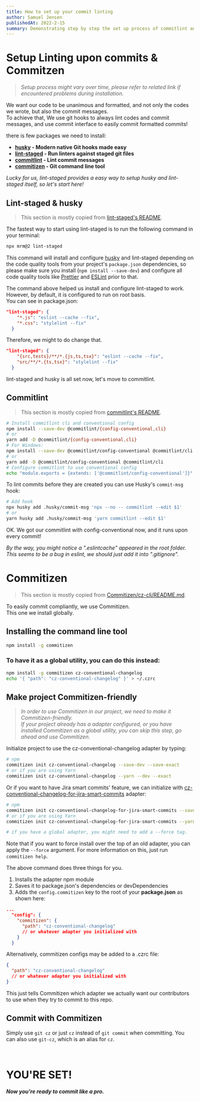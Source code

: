 ```yaml
---
title: How to set up your commit linting
author: Samuel Jensen
publishedAt: 2022-2-15
summary: Demonstrating step by step the set up process of commitlint and commitizen, to help construct a better development enviroment.
---
```


# Setup Linting upon commits & Commitzen
>_Setup process might vary over time, please refer to related link if encountered problems during installation._

We want our code to be unanimous and formatted, and not only the codes we wrote, but also the commit messages.  
To achieve that, We use git hooks to always lint codes and commit messages,
and use commit interface to easily commit formatted commits!  

there is few packages we need to install:
* **[husky](https://github.com/typicode/husky) - Modern native Git hooks made easy**
* **[lint-staged](https://github.com/okonet/lint-staged) - Run linters against staged git files**
* **[commitlint](https://github.com/conventional-changelog/commitlint) - Lint commit messages**
* **[commitizen](https://github.com/commitizen/cz-cli) - Git command line tool**

_Lucky for us, lint-staged provides a easy way to setup husky and lint-staged itself, so let's start here!_


## Lint-staged & husky
> This section is mostly copied from [lint-staged's README](https://github.com/okonet/lint-staged/blob/master/README.md).

The fastest way to start using lint-staged is to run the following command in your terminal:

```bash 
npx mrm@2 lint-staged
```

This command will install and configure [husky](https://github.com/typicode/husky) and lint-staged depending on the code quality tools from your project's `package.json` dependencies, so please make sure you install (`npm install --save-dev`) and configure all code quality tools like [Prettier](https://prettier.io) and [ESLint](https://eslint.org) prior to that.

The command above helped us install and configure lint-staged to work.  
However, by default, it is configured to run on root basis.  
You can see in package.json:

```json
"lint-staged": {  
    "*.js": "eslint --cache --fix",
    "*.css": "stylelint --fix"
  }
```

Therefore, we might to do change that.  

```json
"lint-staged": {  
    "{src,tests}/**/*.{js,ts,tsx}": "eslint --cache --fix",
    "src/**/*.{ts,tsx}": "stylelint --fix"
  }
```

lint-staged and husky is all set now, let's move to commitlint.


## Commitlint
> This section is mostly copied from [commitlint's README](https://github.com/conventional-changelog/commitlint/blob/master/README.md).

```sh
# Install commitlint cli and conventional config
npm install --save-dev @commitlint/{config-conventional,cli}
# or
yarn add -D @commitlint/{config-conventional,cli}
# For Windows:
npm install --save-dev @commitlint/config-conventional @commitlint/cli
# or
yarn add -D @commitlint/config-conventional @commitlint/cli
# Configure commitlint to use conventional config
echo "module.exports = {extends: ['@commitlint/config-conventional']}" > commitlint.config.js
```

To lint commits before they are created you can use Husky's `commit-msg` hook:

```sh
# Add hook
npx husky add .husky/commit-msg 'npx --no -- commitlint --edit $1'
# or
yarn husky add .husky/commit-msg 'yarn commitlint --edit $1'
```

OK. We got our commitlint with config-conventional now, and it runs upon every commit!

_By the way, you might notice a ".eslintcache" appeared in the root folder._  
_This seems to be a bug in eslint, we should just add it into ".gitignore"._


# Commitizen
> This section is mostly copied from [Commitizen/cz-cli/README.md](https://github.com/conventional-changelog/commitlint/blob/master/README.md).

To easily commit compliantly, we use Commitizen.  
This one we install globally.

## Installing the command line tool
```bash
npm install -g commitizen
```
### To have it as a global utility, you can do this instead:
```bash
npm install -g commitizen cz-conventional-changelog
echo '{ "path": "cz-conventional-changelog" }' > ~/.czrc
```

## Make project Commitizen-friendly
>*In order to use Commitizen in our project, we need to make it Commitizen-friendly.  
If your project already has a adapter configured, or you have installed Commitizen as a global utility, you can skip this step, go ahead and use Commitizen.*


Initialize project to use the cz-conventional-changelog adapter by typing:
```bash
# npm
commitizen init cz-conventional-changelog --save-dev --save-exact
# or if you are using Yarn
commitizen init cz-conventional-changelog --yarn --dev --exact
```
Or if you want to have Jira smart commits' feature, we can initialize with [cz-conventional-changelog-for-jira-smart-commits](https://github.com/anastariqkhan/cz-conventional-changelog-jira-smart-commits) adapter:
```bash
# npm
commitizen init cz-conventional-changelog-for-jira-smart-commits --save-dev --save-exact
# or if you are using Yarn
commitizen init cz-conventional-changelog-for-jira-smart-commits --yarn --dev --exact

# if you have a global adapter, you might need to add a --force tag.
```

Note that if you want to force install over the top of an old adapter, you can apply the `--force` argument. For more information on this, just run `commitizen help`.

The above command does three things for you.

1. Installs the adapter npm module
2. Saves it to package.json's dependencies or devDependencies
3. Adds the `config.commitizen` key to the root of your **package.json** as shown here:

```json
...
  "config": {
    "commitizen": {
      "path": "cz-conventional-changelog" 
      // or whatever adapter you initialized with
    }
  }
```

Alternatively, commitizen configs may be added to a .czrc file:

```json
{
  "path": "cz-conventional-changelog"
  // or whatever adapter you initialized with
}
```

This just tells Commitizen which adapter we actually want our contributors to use when they try to commit to this repo.

## Commit with Commitizen
Simply use `git cz` or just `cz` instead of `git commit` when committing. You can also use `git-cz`, which is an alias for `cz`.

<br/>

# YOU'RE SET!

***Now you're ready to commit like a pro.***